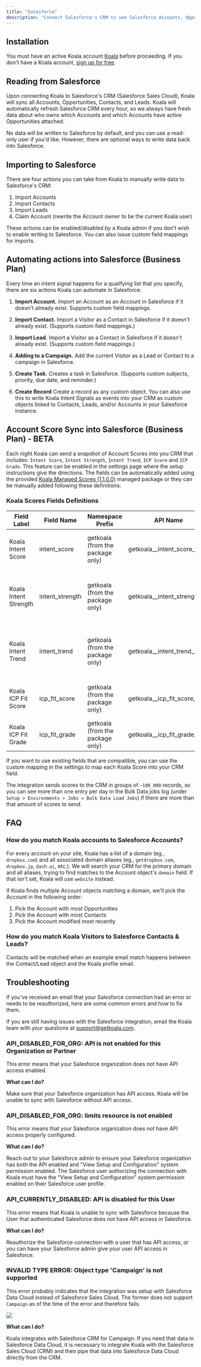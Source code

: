```yaml
---
title: "Salesforce"
description: "Connect Salesforce's CRM to see Salesforce Accounts, Opportunities, Contacts, and Leads in Koala. Optionally, write intent signals back to Salesforce."
---
```


## Installation

You must have an active Koala account [Koala](https://app.getkoala.com)
before proceeding. If you don't have a Koala account,
[sign up for free](https://app.getkoala.com/signup).

## Reading from Salesforce

Upon connecting Koala to Salesforce's CRM (Salesforce Sales Cloud), Koala will sync all Accounts, Opportunities, Contacts, and Leads. Koala will automatically refresh Salesforce CRM every hour, so we always have fresh data about who owns which Accounts and which Accounts have active Opportunities attached.

No data will be written to Salesforce by default, and you can use a read-only user if you'd like. However, there are optional ways to write data back into Salesforce.

## Importing to Salesforce

There are four actions you can take from Koala to manually write data to Salesforce's CRM:

1. Import Accounts
2. Import Contacts
3. Import Leads
4. Claim Account (rewrite the Account owner to be the current Koala user)

These actions can be enabled/disabled by a Koala admin if you don't wish to enable writing to Salesforce. You can also issue custom field mappings for imports.

## Automating actions into Salesforce (Business Plan)

Every time an intent signal happens for a qualifying list that you specify, there are six actions Koala can automate in Salesforce:

1. **Import Account.** Import an Account as an Account in Salesforce if it doesn't already exist. Supports custom field mappings.

2. **Import Contact.** Import a Visitor as a Contact in Salesforce if it doesn't already exist. (Supports custom field mappings.)

3. **Import Lead.** Import a Visitor as a Contact in Salesforce if it doesn't already exist. (Supports custom field mappings.)

4. **Adding to a Campaign.** Add the current Visitor as a Lead or Contact to a campaign in Salesforce.

5. **Create Task.** Creates a task in Salesforce. (Supports custom subjects, priority, due date, and reminder.)

6. **Create Record** Create a record as any custom object. You can also use this to write Koala Intent Signals as events into your CRM as custom objects linked to Contacts, Leads, and/or Accounts in your Salesforce instance.

## Account Score Sync into Salesforce (Business Plan) - BETA

Each night Koala can send a snapshot of Account Scores into you CRM that includes: `Intent Score`, `Intent Strength`, `Intent Trend`, `ICP Score` and `ICP Grade`.
This feature can be enabled in the settings page where the setup instructions give the directions.
The fields can be automatically added using the provided [Koala Managed Scores (1.1.0.0)](https://login.salesforce.com/packaging/installPackage.apexp?p0=04tak0000001s6PAAQ) managed package
or they can be manually added following these definitions:

### Koala Scores Fields Definitions

| **Field Label**       | **Field Name**  | **Namespace Prefix**             | **API Name**                 | **Data Type** | **Details**                                             |
|-----------------------|-----------------|----------------------------------|------------------------------|---------------|---------------------------------------------------------|
| Koala Intent Score    | intent_score    | getkoala (from the package only) | getkoala__intent_score__c    | Number        | Length: 3 Decimal Places: 2                             |
| Koala Intent Strength | intent_strength | getkoala (from the package only) | getkoala__intent_strength__c | Picklist      | Very High, High, Medium, Low, None (default)            |
| Koala Intent Trend    | intent_trend    | getkoala (from the package only) | getkoala__intent_trend__c    | Picklist      | Surging, Heating, Neutral, Cooling, New, None (default) |
| Koala ICP Fit Score   | icp_fit_score   | getkoala (from the package only) | getkoala__icp_fit_score__c   | Number        | Length: 3 Decimal Places: 2                             |
| Koala ICP Fit Grade   | icp_fit_grade   | getkoala (from the package only) | getkoala__icp_fit_grade__c   | Picklist      | A, B, C, D, -- (default)                                |

If you want to use existing fields that are compatible, you can use the custom mapping in the settings to map each Koala Score into your CRM field.

The integration sends scores to the CRM in groups of `~100_000` records, so you can see more than one entry per day in the Bulk Data jobs log (under `Setup > Environments > Jobs > Bulk Data Load Jobs`)
if there are more than that amount of scores to send.

## FAQ

### How do you match Koala accounts to Salesforce Accounts?

For every account on your site, Koala has a list of a domain (eg., `dropbox.com`) and all associated domain aliases (eg., `getdropbox.com`, `dropbox.jp`, `dash.ai`, etc.). We will search your CRM for the primary domain and all aliases, trying to find matches to the Account object's `domain` field. If that isn't set, Koala will use `website` instead.

If Koala finds multiple Account objects matching a domain, we'll pick the Account in the following order:

1. Pick the Account with most Opportunities
2. Pick the Account with most Contacts
3. Pick the Account modified most recently

### How do you match Koala Visitors to Salesforce Contacts & Leads?

Contacts will be matched when an example email match happens between the Contact/Lead object and the Koala profile email.

## Troubleshooting

If you've received an email that your Salesforce connection had an error or needs to be reauthorized, here are some common errors and how to fix them.

If you are still having issues with the Salesforce integration, email the Koala team with your questions at support@getkoala.com.

### API_DISABLED_FOR_ORG: API is not enabled for this Organization or Partner

This error means that your Salesforce organization does not have API access enabled.

**What can I do?**

Make sure that your Salesforce organization has API access. Koala will be unable to sync with Salesforce without API access.

### API_DISABLED_FOR_ORG: limits resource is not enabled

This error means that your Salesforce organization does not have API access properly configured.

**What can I do?**

Reach out to your Salesforce admin to ensure your Salesforce organization has both the API enabled and "View Setup and Configuration" system permission enabled. The Salesforce user authorizing the connection with Koala must have the "View Setup and Configuration" system permission enabled on their Salesforce user profile.

### API_CURRENTLY_DISABLED: API is disabled for this User

This error means that Koala is unable to sync with Salesforce because the User that authenticated Salesforce does not have API access in Salesforce.

**What can I do?**

Reauthorize the Salesforce connection with a user that has API access, or you can have your Salesforce admin give your user API access in Salesforce.

### INVALID TYPE ERROR: Object type 'Campaign' is not supported

This error probably indicates that the integration was setup with Salesforce Data Cloud instead of Salesforce Sales Cloud. The former does not support `Campaign` as of the time of the error and therefore fails.

![](/images/integrations/salesforce/invalid_type.png)

**What can I do?**

Koala integrates with Salesforce CRM for Campaign. If you need that data in Salesforce Data Cloud, it is necessary to integrate Koala with the Salesforce Sales Cloud (CRM) and then pipe that data into Salesforce Data Cloud directly from the CRM.
